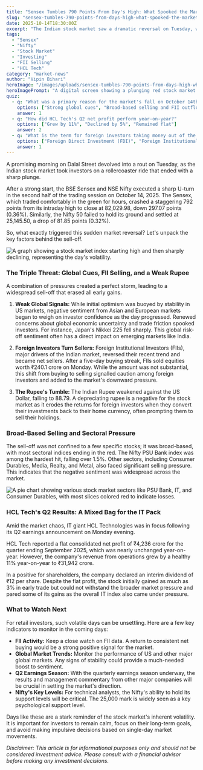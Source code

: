 ```yaml
---
title: "Sensex Tumbles 790 Points From Day's High: What Spooked the Market?"
slug: "sensex-tumbles-790-points-from-days-high-what-spooked-the-market"
date: 2025-10-14T18:30:00Z
excerpt: "The Indian stock market saw a dramatic reversal on Tuesday, with the Sensex and Nifty erasing all early gains to close deep in the red. We break down the key reasons behind the sudden sell-off and what it means for you."
tags:
  - "Sensex"
  - "Nifty"
  - "Stock Market"
  - "Investing"
  - "FII Selling"
  - "HCL Tech"
category: "market-news"
author: "Vipin Bihari"
heroImage: "/images/uploads/sensex-tumbles-790-points-from-days-high-what-spooked-the-market/hero-image.jpg"
heroImagePrompt: "A digital screen showing a plunging red stock market graph with the word 'Sensex' prominently displayed, symbolizing a market downturn."
quiz:
  - q: "What was a primary reason for the market's fall on October 14th?"
    options: ["Strong global cues", "Broad-based selling and FII outflows", "Positive earnings reports"]
    answer: 1
  - q: "How did HCL Tech's Q2 net profit perform year-on-year?"
    options: ["Grew by 11%", "Declined by 5%", "Remained flat"]
    answer: 2
  - q: "What is the term for foreign investors taking money out of the Indian market?"
    options: ["Foreign Direct Investment (FDI)", "Foreign Institutional Investment (FII) Outflow", "Domestic Institutional Investment (DII)"]
    answer: 1
---
```


A promising morning on Dalal Street devolved into a rout on Tuesday, as the Indian stock market took investors on a rollercoaster ride that ended with a sharp plunge.

After a strong start, the BSE Sensex and NSE Nifty executed a sharp U-turn in the second half of the trading session on October 14, 2025. The Sensex, which traded comfortably in the green for hours, crashed a staggering 792 points from its intraday high to close at 82,029.98, down 297.07 points (0.36%). Similarly, the Nifty 50 failed to hold its ground and settled at 25,145.50, a drop of 81.85 points (0.32%).

So, what exactly triggered this sudden market reversal? Let's unpack the key factors behind the sell-off.

![A graph showing a stock market index starting high and then sharply declining, representing the day's volatility.](/images/uploads/sensex-tumbles-790-points-from-days-high-what-spooked-the-market/market-reversal.png)

### The Triple Threat: Global Cues, FII Selling, and a Weak Rupee

A combination of pressures created a perfect storm, leading to a widespread sell-off that erased all early gains.

1.  **Weak Global Signals:** While initial optimism was buoyed by stability in US markets, negative sentiment from Asian and European markets began to weigh on investor confidence as the day progressed. Renewed concerns about global economic uncertainty and trade friction spooked investors. For instance, Japan's Nikkei 225 fell sharply. This global risk-off sentiment often has a direct impact on emerging markets like India.

2.  **Foreign Investors Turn Sellers:** Foreign Institutional Investors (FIIs), major drivers of the Indian market, reversed their recent trend and became net sellers. After a five-day buying streak, FIIs sold equities worth ₹240.1 crore on Monday. While the amount was not substantial, this shift from buying to selling signalled caution among foreign investors and added to the market's downward pressure.

3.  **The Rupee's Tumble:** The Indian Rupee weakened against the US Dollar, falling to 88.79. A depreciating rupee is a negative for the stock market as it erodes the returns for foreign investors when they convert their investments back to their home currency, often prompting them to sell their holdings.

### Broad-Based Selling and Sectoral Pressure

The sell-off was not confined to a few specific stocks; it was broad-based, with most sectoral indices ending in the red. The Nifty PSU Bank index was among the hardest hit, falling over 1.5%. Other sectors, including Consumer Durables, Media, Realty, and Metal, also faced significant selling pressure. This indicates that the negative sentiment was widespread across the market.

![A pie chart showing various stock market sectors like PSU Bank, IT, and Consumer Durables, with most slices colored red to indicate losses.](/images/uploads/sensex-tumbles-790-points-from-days-high-what-spooked-the-market/sectoral-performance.png)

### HCL Tech's Q2 Results: A Mixed Bag for the IT Pack

Amid the market chaos, IT giant HCL Technologies was in focus following its Q2 earnings announcement on Monday evening.

HCL Tech reported a flat consolidated net profit of ₹4,236 crore for the quarter ending September 2025, which was nearly unchanged year-on-year. However, the company's revenue from operations grew by a healthy 11% year-on-year to ₹31,942 crore.

In a positive for shareholders, the company declared an interim dividend of ₹12 per share. Despite the flat profit, the stock initially gained as much as 3% in early trade but could not withstand the broader market pressure and pared some of its gains as the overall IT index also came under pressure.

### What to Watch Next

For retail investors, such volatile days can be unsettling. Here are a few key indicators to monitor in the coming days:

*   **FII Activity:** Keep a close watch on FII data. A return to consistent net buying would be a strong positive signal for the market.
*   **Global Market Trends:** Monitor the performance of US and other major global markets. Any signs of stability could provide a much-needed boost to sentiment.
*   **Q2 Earnings Season:** With the quarterly earnings season underway, the results and management commentary from other major companies will be crucial in setting the market's direction.
*   **Nifty's Key Levels:** For technical analysts, the Nifty's ability to hold its support levels will be critical. The 25,000 mark is widely seen as a key psychological support level.

Days like these are a stark reminder of the stock market's inherent volatility. It is important for investors to remain calm, focus on their long-term goals, and avoid making impulsive decisions based on single-day market movements.

*Disclaimer: This article is for informational purposes only and should not be considered investment advice. Please consult with a financial advisor before making any investment decisions.*